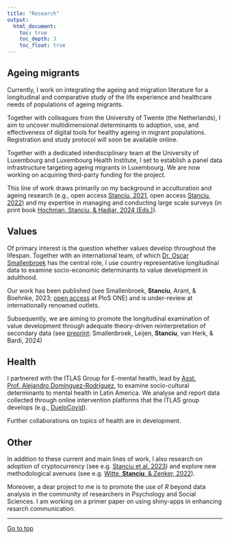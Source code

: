 ```yaml
---
title: "Research"
output: 
  html_document:
    toc: true
    toc_depth: 3
    toc_float: true
---
```



## Ageing migrants

Currently, I work on integrating the ageing and migration literature for a longitudinal and comparative study of the life experience and healthcare needs of populations of ageing migrants. 

Together with colleagues from the University of Twente (the Netherlands), I aim to uncover multidimensional determinants to adoption, use, and effectiveness of digital tools for healthy ageing in migrant populations. Registration and study protocol will soon be available online.

Together with a dedicated interdisciplinary team at the University of Luxembourg and Luxembourg Health Institute, I set to establish a panel data infrastructure targeting ageing migrants in Luxembourg. We are now working on acquiring third-party funding for the project.

This line of work draws primarily on my background in acculturation and ageing research (e.g., open access [Stanciu, 2021](https://onlinelibrary.wiley.com/doi/10.1002/ijop.12800), open access [Stanciu, 2022](https://www.cambridge.org/core/journals/ageing-and-society/article/value-systems-as-motivational-forces-for-the-suppression-of-ageism-towards-older-people-amongst-young-adults-an-analysis-across-countries/9E95A4A55910315CFDE47D486F23E8CD#)) and my expertise in managing and conducting large scale surveys (in print book [Hochman, Stanciu, & Hadjar, 2024 (Eds.)](https://link.springer.com/book/9783658444617)).

## Values

Of primary interest is the question whether values develop throughout the lifespan. Together with an international team, of which [Dr. Oscar Smallenbroek](https://0-scholar-google-com.brum.beds.ac.uk/citations?user=jTdQMi0AAAAJ&hl=en) has the central role, I use country representative longitudinal data to examine socio-economic determinants to value development in adulthood. 

Our work has been published (see Smallenbroek, **Stanciu**, Arant, & Boehnke, 2023; [open access](https://journals.plos.org/plosone/article?id=10.1371/journal.pone.0289487) at PloS ONE) and is under-review at internationally renowned outlets.

Subsequently, we are aiming to promote the longitudinal examination of value development through adequate theory-driven reinterpretation of secondary data (see [preprint](https://osf.io/preprints/osf/3pqhs): Smallenbroek, Leijen, **Stanciu**, van Herk, & Bardi, 2024)

## Health

I partnered with the ITLAS Group for E-mental health, lead by [Asst. Prof. Alejandro Domínguez-Rodríguez](https://people.utwente.nl/a.dominguezrodriguez), to examine socio-cultural determinants to mental health in Latin America. We analyse and report data collected through online intervention platforms that the ITLAS group develops (e.g., [DueloCovid](https://www.duelocovid.com/)).

Further collaborations on topics of health are in development.

## Other

In addition to these current and main lines of work, I also research on adoption of cryptocurrency (see e.g. [Stanciu et al. 2023](https://osf.io/preprints/psyarxiv/hxutm)) and explore new methodological avenues (see e.g. [Witte, **Stanciu**, & Zenker, 2022](https://www.frontiersin.org/articles/10.3389/fpsyg.2022.980261/full)).

Moreover, a dear project to me is to promote the use of _R_ beyond data analysis in the community of researchers in Psychology and Social Sciences. I am working on a primer paper on using shiny-apps in enhancing resarch communication.

___

<a href="#top"> Go to top </a>